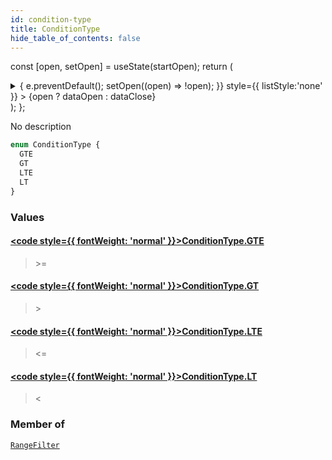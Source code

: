 ```yaml
---
id: condition-type
title: ConditionType
hide_table_of_contents: false
---
```






const [open, setOpen] = useState(startOpen);
return (
<details {...(open ? { open: true } : {})} className="details" style={{ border:'none', boxShadow:'none', background:'var(--ifm-background-color)' }}>
<summary
onClick={(e) => {
e.preventDefault();
setOpen((open) => !open);
}}
style={{ listStyle:'none' }} >
{open ? dataOpen : dataClose}
</summary>
{open && children}
</details>
);
};

No description

```graphql
enum ConditionType {
  GTE
  GT
  LTE
  LT
}
```

### Values

#### [<code style={{ fontWeight: 'normal' }}>ConditionType.<b>GTE</b></code>](#)

> &#x003E;=

#### [<code style={{ fontWeight: 'normal' }}>ConditionType.<b>GT</b></code>](#)

> &#x003E;

#### [<code style={{ fontWeight: 'normal' }}>ConditionType.<b>LTE</b></code>](#)

> &#x003C;=

#### [<code style={{ fontWeight: 'normal' }}>ConditionType.<b>LT</b></code>](#)

> &#x003C;

### Member of

[`RangeFilter`](/api/inputs/range-filter) <Badge class="badge badge--secondary" text="input"/>
